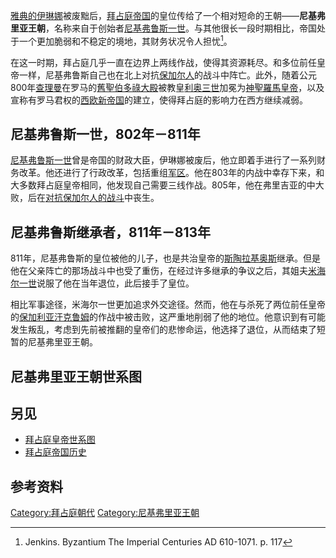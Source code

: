 {{Infobox country
|native_name            = {{lang|grc|Βασιλεία Ῥωμαίων}}
|conventional_long_name = 拜占庭帝国
|common_name            = 拜占庭
|image_coat               = 
|symbol_type              = [[索利都斯_(钱币)|Solidus]] with the image of [[尼基弗鲁斯一世|Nikephoros I]]<br />(r. 802–811) (see {{tsl|en|Byzantine insignia||Byzantine insignia}})
|coa_size                 = 
|p1                     = 伊苏里亚王朝
|s1                     = 阿莫里王朝
|year_start             = 802年
|year_end               = 813年
|date_start             = 
|date_end               = 
|event_start            = [[尼基弗鲁斯一世|尼基弗鲁斯一世]]登基
|event_end              = [[米海尔一世|米海尔一世]]退位
|image_map              = Byzantine Empire 802 AD.png
|image_map_caption      = 公元802年的拜占庭帝国
|capital                = 君士坦丁堡
|common_languages       = [[中古希腊语|希腊语]]
|government_type        = 君主制
|title_leader           = [[拜占庭皇帝列表|皇帝]]
|leader1                = [[尼基弗鲁斯一世|尼基弗鲁斯一世]]
|year_leader1           = 802年－811年
|leader2                = [[斯陶拉基奥斯|斯陶拉基奥斯]]
|year_leader2           = 811年
|leader3                = [[米海尔一世|米海尔一世]]
|year_leader3           = 811年－813年
}}
{{尼基弗里亚王朝}}
{{tsl|en|Byzantine empress|拜占庭女皇}}[[伊琳娜女皇|雅典的伊琳娜]]被废黜后，[[東羅馬帝國|拜占庭帝国]]的皇位传给了一个相对短命的王朝——'''尼基弗里亚王朝'''，名称来自于创始者[[尼基弗鲁斯一世|尼基弗鲁斯一世]]。与其他很长一段时期相比，帝国处于一个更加脆弱和不稳定的境地，其财务状况令人担忧<ref>Jenkins. Byzantium The Imperial Centuries AD 610-1071. p. 117</ref>。

在这一时期，拜占庭几乎一直在边界上两线作战，使得其资源耗尽。和多位前任皇帝一样，尼基弗鲁斯自己也在北上对抗[[保加尔人|保加尔人]]的战斗中阵亡。此外，随着公元800年[[查理曼|查理曼]]在罗马的[[舊聖伯多祿大殿|舊聖伯多祿大殿]]被教皇[[良三世|利奥三世]]加冕为[[神聖羅馬皇帝|神聖羅馬皇帝]]，以及宣称有罗马君权的[[加洛林帝国|西欧新帝国]]的建立，使得拜占庭的影响力在西方继续减弱。

== 尼基弗鲁斯一世，802年－811年 ==
[[尼基弗鲁斯一世|尼基弗鲁斯一世]]曾是帝国的财政大臣，伊琳娜被废后，他立即着手进行了一系列财务改革。他还进行了行政改革，包括重组[[军区制|军区]]。他在803年的内战中幸存下来，和大多数拜占庭皇帝相同，他发现自己需要三线作战。805年，他在弗里吉亚的{{tsl|en|Battle of Krasos|克拉索斯战役}}中大败，后在[[普利斯卡战役|对抗保加尔人的战斗]]中丧生。

== 尼基弗鲁斯继承者，811年－813年 ==
811年，尼基弗鲁斯的皇位被他的儿子，也是共治皇帝的[[斯陶拉基奥斯|斯陶拉基奥斯]]继承。但是他在父亲阵亡的那场战斗中也受了重伤，在经过许多继承的争议之后，其姐夫[[米海尔一世|米海尔一世]]说服了他在当年退位，此后接手了皇位。

相比军事途径，米海尔一世更加追求外交途径。然而，他在与杀死了两位前任皇帝的[[汗_(頭銜)|保加利亚汗]][[克鲁姆|克鲁姆]]的作战中被击败，这严重地削弱了他的地位。他意识到有可能发生叛乱，考虑到先前被推翻的皇帝们的悲惨命运，他选择了退位，从而结束了短暂的尼基弗里亚王朝。

== 尼基弗里亚王朝世系图 ==
{{tree chart/start}}
{{tree chart| Co5 |y| Tzi | | | | | | Ni1 |Co5=[[君士坦丁五世|君士坦丁五世]]<br>拜占庭皇帝<br>741年－775年<br>{{tsl|en|Isaurian dynasty|伊苏里亚王朝|伊苏里亚/叙利亚<br>王朝}}|Ni1='''[[尼基弗鲁斯一世|尼基弗鲁斯一世]]'''<br>拜占庭皇帝<br>802年－811年|Tzi=可萨的<br>{{tsl|en|Tzitzak|茨察克}}（伊琳娜）}}
{{tree chart|border=0 | |,|-|'| |S| rel |T| | | |)|-|-|-|.| rel=<small>''亲属''</small>}}
{{tree chart| Le4 |y| Ire | | Tho |~| Sta | | Pro |~| Mi1 |Le4=[[利奧四世_(拜占庭)|可萨人利奥四世]]<br>拜占庭皇帝<br>751年－775年|Ire=[[伊琳娜女皇|雅典的伊琳娜]]|Tho={{tsl|en|Theophano of Athens|雅典的提奥法诺}}|Sta='''[[斯陶拉基奥斯|斯陶拉基奥斯]]'''<br>拜占庭皇帝<br>803年－811年|Pro={{tsl|en|Prokopia|普罗科皮娅}}|Mi1=[[米海尔一世|米海尔一世]]<br>拜占庭皇帝<br>811-813}}
{{tree chart| |,|-|'| | | | | | | | }}
{{tree chart| Co6 | | | | | | Bar |Co6=[[君士坦丁六世|君士坦丁六世]]<br>拜占庭皇帝<br>780年－797年<br><small>∞ {{tsl|en|Maria of Amnia|阿姆尼亚的玛利亚}}</small>|Bar={{tsl|en|Bardanes Tourkos|巴尔达尼斯}}<br>反叛者}}
{{tree chart| |!| | | | | | | |)|-|-|-|.| }}
{{tree chart| Euf |~| Mi2 |~| Thk | | Bak |~| Le5 |~| Thd |Euf={{tsl|en|Euphrosyne (9th century)|尤菲罗西尼 (9世纪)|尤菲罗西尼}}|Mi2=[[米海尔二世|米海尔二世]]<br>拜占庭皇帝<br>820年－829年<br>{{tsl|en|Amorian dynasty|阿莫里王朝|阿莫里/弗里吉亚<br>王朝}}|Thk={{tsl|en|Thekla, wife of Michael II|特克拉 (米海尔二世之妻)|特克拉}}|Bak=1.巴尔卡|Le5=[[利奥五世_(拜占庭)|亚美尼亚人利奥五世]]<br>拜占庭皇帝<br>813年－820年|Thd=2.{{tsl|en|Theodosia, wife of Leo V|狄奥多西 (利奥五世之妻)|狄奥多西}}}}
{{familytree/end}}

== 另见 ==
* [[拜占庭皇帝世系图|拜占庭皇帝世系图]]
* [[拜占庭帝国历史|拜占庭帝国历史]]

== 参考资料 ==
{{Portal|拜占庭帝国}}
{{Reflist}}

{{拜占庭帝国主题}}

{{DEFAULTSORT:Nikephorian dynasty}}
[[Category:拜占庭朝代|Category:拜占庭朝代]]
[[Category:尼基弗里亚王朝|Category:尼基弗里亚王朝]]